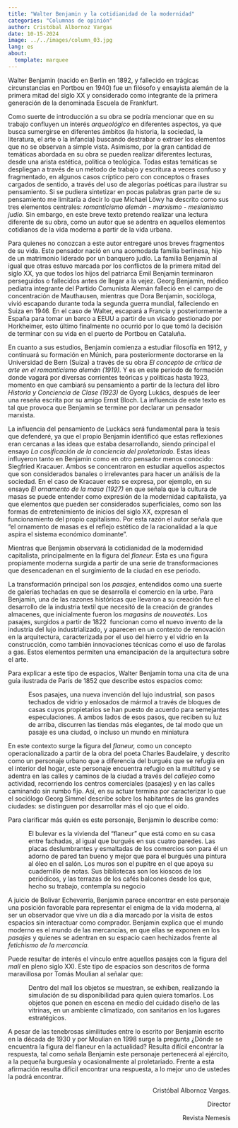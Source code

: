 ```yaml
---
title: "Walter Benjamin y la cotidianidad de la modernidad"
categories: "Columnas de opinión"
author: Cristóbal Albornoz Vargas
date: 10-15-2024
image: ../../images/column_03.jpg
lang: es
about: 
  template: marquee
---
```


Walter Benjamin (nacido en Berlín en 1892, y fallecido en trágicas circunstancias en Portbou en 1940) fue un filósofo y ensayista alemán de la primera mitad del siglo XX y considerado como integrante de la primera generación de la denominada Escuela de Frankfurt.

Como suerte de introducción a su obra se podría mencionar que en su trabajo confluyen un interés *arqueológico* en diferentes aspectos, ya que busca sumergirse en diferentes ámbitos (la historia, la sociedad, la literatura, el arte o la infancia) buscando destrabar o extraer los elementos que no se observan a simple vista. Asimismo, por la gran cantidad de temáticas abordada en su obra se pueden realizar diferentes lecturas, desde una arista estética, política o teológica. Todas estas temáticas se despliegan a través de un método de trabajo y escritura a veces confuso y fragmentado, en algunos casos críptico pero con conceptos o frases cargados de sentido, a través del uso de alegorías poéticas para ilustrar su pensamiento. Si se pudiera sintetizar en pocas palabras gran parte de su pensamiento me limitaría a decir lo que Michael Löwy ha descrito como sus tres elementos centrales: *romanticismo alemán - marxismo - mesianismo judío.* Sin embargo, en este breve texto pretendo realizar una lectura diferente de su obra, como un autor que se adentra en aquellos elementos cotidianos de la vida moderna a partir de la vida urbana.

Para quienes no conozcan a este autor entregaré unos breves fragmentos de su vida. Este pensador nació en una acomodada familia berlinesa, hijo de un matrimonio liderado por un banquero judío. La familia Benjamin al igual que otras estuvo marcada por los conflictos de la primera mitad del siglo XX, ya que todos los hijos del patriarca Emil Benjamin terminaron perseguidos o fallecidos antes de llegar a la vejez. Georg Benjamin, médico pediatra integrante del Partido Comunista Alemán falleció en el campo de concentración de Mauthausen, mientras que Dora Benjamin, socióloga, vivió escapando durante toda la segunda guerra mundial, falleciendo en Suiza en 1946. En el caso de Walter, escapará a Francia y posteriormente a España para tomar un barco a EEUU a partir de un visado gestionado por Horkheimer, esto último finalmente no ocurrió por lo que tomó la decisión de terminar con su vida en el puerto de Portbou en Cataluña.

En cuanto a sus estudios, Benjamin comienza a estudiar filosofía en 1912, y continuará su formación en Múnich, para posteriormente doctorarse en la Universidad de Bern (Suiza) a través de su obra *El concepto de crítica de arte en el romanticismo alemán (1919).* Y es en este periodo de formación donde vagará por diversas corrientes teóricas y políticas hasta 1923, momento en que cambiará su pensamiento a partir de la lectura del libro *Historia y Conciencia de Clase (1923)* de Gyorg Lukács, después de leer una reseña escrita por su amigo Ernst Bloch. La influencia de este texto es tal que provoca que Benjamin se termine por declarar un pensador marxista.

La influencia del pensamiento de Luckács será fundamental para la tesis que defenderé, ya que el propio Benjamin identificó que estas reflexiones eran cercanas a las ideas que estaba desarrollando, siendo principal el ensayo *La cosificación de la conciencia del proletariado.* Estas ideas influyeron tanto en Benjamin como en otro pensador menos conocido: Siegfried Kracauer. Ambos se concentraron en estudiar aquellos aspectos que son considerados banales o irrelevantes para hacer un análisis de la sociedad. En el caso de Kracauer esto se expresa, por ejemplo, en su ensayo *El ornamento de la masa (1927)* en que señala que la cultura de masas se puede entender como expresión de la modernidad capitalista, ya que elementos que pueden ser considerados superficiales, como son las formas de entretenimiento de inicios del siglo XX, expresan el funcionamiento del propio capitalismo. Por esta razón el autor señala que “el ornamento de masas es el reflejo estético de la racionalidad a la que aspira el sistema económico dominante”.

Mientras que Benjamin observará la cotidianidad de la modernidad capitalista, principalmente en la figura del *flaneur.* Esta es una figura propiamente moderna surgida a partir de una serie de transformaciones que desencadenan en el surgimiento de la ciudad en ese periodo.  

La transformación principal son los *pasajes*, entendidos como una suerte de galerías techadas en que se desarrolla el comercio en la urbe. Para Benjamin, una de las razones históricas que llevaron a su creación fue el desarrollo de la industria textil que necesitó de la creación de grandes almacenes, que inicialmente fueron los *magasins de nouveatés*. Los pasajes, surgidos a partir de 1822  funcionan como el nuevo invento de la industria del lujo industrializado, y aparecen en un contexto de renovación en la arquitectura, caracterizada por el uso del hierro y el vidrio en la construcción, como también innovaciones técnicas como el uso de farolas a gas. Estos elementos permiten una emancipación de la arquitectura sobre el arte.

Para explicar a este tipo de espacios, Walter Benjamin toma una cita de una guía ilustrada de París de 1852 que describe estos espacios como:

::: {style="margin-left: 46px;"}
Esos pasajes, una nueva invención del lujo industrial, son pasos techados de vidrio y enlosados de mármol a través de bloques de casas cuyos propietarios se han puesto de acuerdo para semejantes especulaciones. A ambos lados de esos pasos, que reciben su luz de arriba, discurren las tiendas más elegantes, de tal modo que un pasaje es una ciudad, o incluso un mundo en miniatura
:::

En este contexto surge la figura del *flaneur,* como un concepto operacionalizado a partir de la obra del poeta Charles Baudelaire, y descrito como un personaje urbano que a diferencia del burgués que se refugia en el interior del hogar, este personaje encuentra refugio en la multitud y se adentra en las calles y caminos de la ciudad a través del *callejeo* como actividad, recorriendo los centros comerciales (pasajes) y en las calles caminando sin rumbo fijo. Así, en su actuar termina por caracterizar lo que el sociólogo Georg Simmel describe sobre los habitantes de las grandes ciudades: se distinguen por desarrollar más el ojo que el oído.

Para clarificar más quién es este personaje, Benjamin lo describe como:

::: {style="margin-left: 46px;"}
El bulevar es la vivienda del “flaneur” que está como en su casa entre fachadas, al igual que burgués en sus cuatro paredes. Las placas deslumbrantes y esmaltadas de los comercios son para él un adorno de pared tan bueno y mejor que para el burgués una pintura al óleo en el salón. Los muros son el pupitre en el que apoya su cuadernillo de notas. Sus bibliotecas son los kioscos de los periódicos, y las terrazas de los cafés balcones desde los que, hecho su trabajo, contempla su negocio
:::

A juicio de Bolivar Echeverria, Benjamin parece encontrar en este personaje una posición favorable para representar el enigma de la vida moderna, al ser un observador que vive un día a día marcado por la visita de estos espacios sin interactuar como comprador. Benjamin explica que el mundo moderno es el mundo de las mercancías, en que ellas se exponen en los *pasajes* y quienes se adentran en su espacio caen hechizados frente al *fetichismo de la mercancía.*  

Puede resultar de interés el vínculo entre aquellos pasajes con la figura del *mall* en pleno siglo XXI. Este tipo de espacios son descritos de forma maravillosa por Tomás Moulian al señalar que:

::: {style="margin-left: 46px;"}
Dentro del mall los objetos se muestran, se exhiben, realizando la simulación de su disponibilidad para quien quiera tomarlos. Los objetos que ponen en escena en medio del cuidado diseño de las vitrinas, en un ambiente climatizado, con sanitarios en los lugares estratégicos.
:::

A pesar de las tenebrosas similitudes entre lo escrito por Benjamin escrito en la década de 1930 y por Moulian en 1998 surge la pregunta ¿Dónde se encuentra la figura del flaneur en la actualidad? Resulta difícil encontrar la respuesta, tal como señala Benjamin este personaje pertenecerá al ejército, a la pequeña burguesía y ocasionalmente al proletariado. Frente a esta afirmación resulta difícil encontrar una respuesta, a lo mejor uno de ustedes la podrá encontrar.

::: {style="text-align: right;"}
Cristóbal Albornoz Vargas.

Director

Revista Nemesis
:::
